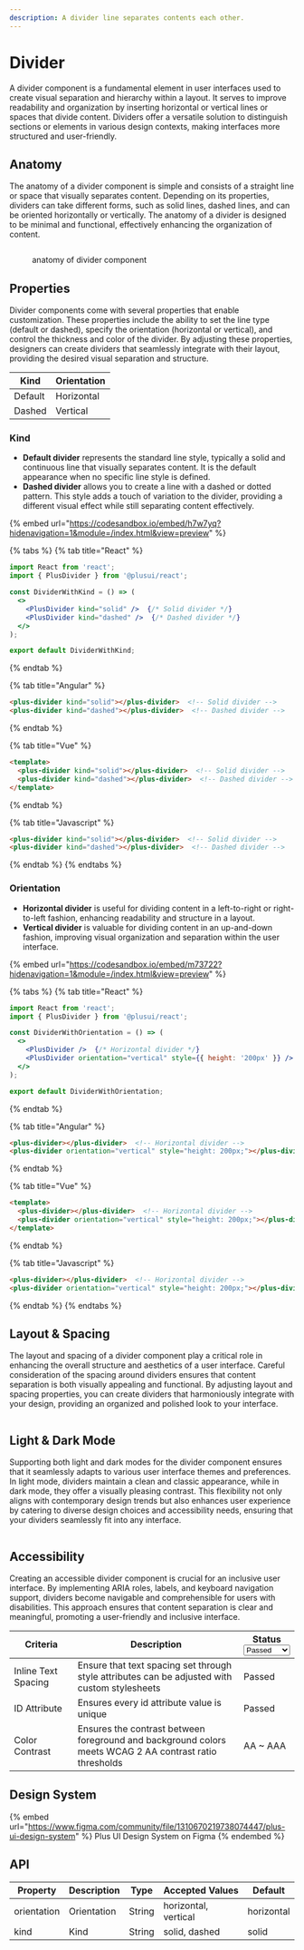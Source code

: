 ```yaml
---
description: A divider line separates contents each other.
---
```


# Divider

A divider component is a fundamental element in user interfaces used to create visual separation and hierarchy within a layout. It serves to improve readability and organization by inserting horizontal or vertical lines or spaces that divide content. Dividers offer a versatile solution to distinguish sections or elements in various design contexts, making interfaces more structured and user-friendly.

## Anatomy

The anatomy of a divider component is simple and consists of a straight line or space that visually separates content. Depending on its properties, dividers can take different forms, such as solid lines, dashed lines, and can be oriented horizontally or vertically. The anatomy of a divider is designed to be minimal and functional, effectively enhancing the organization of content.

<figure><img src="../../../assets/gitbook/showcase (66).png" alt=""><figcaption><p>anatomy of divider component</p></figcaption></figure>

## Properties

Divider components come with several properties that enable customization. These properties include the ability to set the line type (default or dashed), specify the orientation (horizontal or vertical), and control the thickness and color of the divider. By adjusting these properties, designers can create dividers that seamlessly integrate with their layout, providing the desired visual separation and structure.

| Kind    | Orientation |
| ------- | ----------- |
| Default | Horizontal  |
| Dashed  | Vertical    |

### Kind

* **Default divider** represents the standard line style, typically a solid and continuous line that visually separates content. It is the default appearance when no specific line style is defined.
* **Dashed divider** allows you to create a line with a dashed or dotted pattern. This style adds a touch of variation to the divider, providing a different visual effect while still separating content effectively.

{% embed url="https://codesandbox.io/embed/h7w7yq?hidenavigation=1&module=/index.html&view=preview" %}

{% tabs %}
{% tab title="React" %}
```jsx
import React from 'react';
import { PlusDivider } from '@plusui/react';

const DividerWithKind = () => (
  <>
    <PlusDivider kind="solid" />  {/* Solid divider */}
    <PlusDivider kind="dashed" />  {/* Dashed divider */}
  </>
);

export default DividerWithKind;

```
{% endtab %}

{% tab title="Angular" %}
```html
<plus-divider kind="solid"></plus-divider>  <!-- Solid divider -->
<plus-divider kind="dashed"></plus-divider>  <!-- Dashed divider -->

```
{% endtab %}

{% tab title="Vue" %}
```html
<template>
  <plus-divider kind="solid"></plus-divider>  <!-- Solid divider -->
  <plus-divider kind="dashed"></plus-divider>  <!-- Dashed divider -->
</template>

```
{% endtab %}

{% tab title="Javascript" %}
```html
<plus-divider kind="solid"></plus-divider>  <!-- Solid divider -->
<plus-divider kind="dashed"></plus-divider>  <!-- Dashed divider -->

```
{% endtab %}
{% endtabs %}

### Orientation

* **Horizontal divider** is useful for dividing content in a left-to-right or right-to-left fashion, enhancing readability and structure in a layout.
* **Vertical divider** is valuable for dividing content in an up-and-down fashion, improving visual organization and separation within the user interface.

{% embed url="https://codesandbox.io/embed/m73722?hidenavigation=1&module=/index.html&view=preview" %}

{% tabs %}
{% tab title="React" %}
```jsx
import React from 'react';
import { PlusDivider } from '@plusui/react';

const DividerWithOrientation = () => (
  <>
    <PlusDivider />  {/* Horizontal divider */}
    <PlusDivider orientation="vertical" style={{ height: '200px' }} />  {/* Vertical divider */}
  </>
);

export default DividerWithOrientation;

```
{% endtab %}

{% tab title="Angular" %}
```html
<plus-divider></plus-divider>  <!-- Horizontal divider -->
<plus-divider orientation="vertical" style="height: 200px;"></plus-divider>  <!-- Vertical divider -->

```
{% endtab %}

{% tab title="Vue" %}
```html
<template>
  <plus-divider></plus-divider>  <!-- Horizontal divider -->
  <plus-divider orientation="vertical" style="height: 200px;"></plus-divider>  <!-- Vertical divider -->
</template>

```
{% endtab %}

{% tab title="Javascript" %}
```html
<plus-divider></plus-divider>  <!-- Horizontal divider -->
<plus-divider orientation="vertical" style="height: 200px;"></plus-divider>  <!-- Vertical divider -->

```
{% endtab %}
{% endtabs %}

## Layout & Spacing

The layout and spacing of a divider component play a critical role in enhancing the overall structure and aesthetics of a user interface. Careful consideration of the spacing around dividers ensures that content separation is both visually appealing and functional. By adjusting layout and spacing properties, you can create dividers that harmoniously integrate with your design, providing an organized and polished look to your interface.

<figure><img src="../../../assets/gitbook/showcase (36).png" alt=""><figcaption></figcaption></figure>

## Light & Dark Mode

Supporting both light and dark modes for the divider component ensures that it seamlessly adapts to various user interface themes and preferences. In light mode, dividers maintain a clean and classic appearance, while in dark mode, they offer a visually pleasing contrast. This flexibility not only aligns with contemporary design trends but also enhances user experience by catering to diverse design choices and accessibility needs, ensuring that your dividers seamlessly fit into any interface.

<figure><img src="../../../assets/gitbook/property (5).png" alt=""><figcaption></figcaption></figure>

## Accessibility

Creating an accessible divider component is crucial for an inclusive user interface. By implementing ARIA roles, labels, and keyboard navigation support, dividers become navigable and comprehensible for users with disabilities. This approach ensures that content separation is clear and meaningful, promoting a user-friendly and inclusive interface.

<table><thead><tr><th width="129.33333333333331">Criteria</th><th width="471">Description</th><th>Status<select><option value="7ad6cf3efa9e418baec32d5ab2c2b018" label="Passed" color="blue"></option><option value="012a297e515542e2975285945195e1b8" label="AA ~ AAA" color="blue"></option></select></th></tr></thead><tbody><tr><td>Inline Text Spacing</td><td>Ensure that text spacing set through style attributes can be adjusted with custom stylesheets</td><td><span data-option="7ad6cf3efa9e418baec32d5ab2c2b018">Passed</span></td></tr><tr><td>ID Attribute</td><td>Ensures every id attribute value is unique</td><td><span data-option="7ad6cf3efa9e418baec32d5ab2c2b018">Passed</span></td></tr><tr><td>Color Contrast</td><td>Ensures the contrast between foreground and background colors meets WCAG 2 AA contrast ratio thresholds</td><td><span data-option="012a297e515542e2975285945195e1b8">AA ~ AAA</span></td></tr></tbody></table>

## Design System

{% embed url="https://www.figma.com/community/file/1310670219738074447/plus-ui-design-system" %}
Plus UI Design System on Figma
{% endembed %}

## API

| Property    | Description | Type   | Accepted Values      | Default    |
| ----------- | ----------- | ------ | -------------------- | ---------- |
| orientation | Orientation | String | horizontal, vertical | horizontal |
| kind        | Kind        | String | solid, dashed        | solid      |


